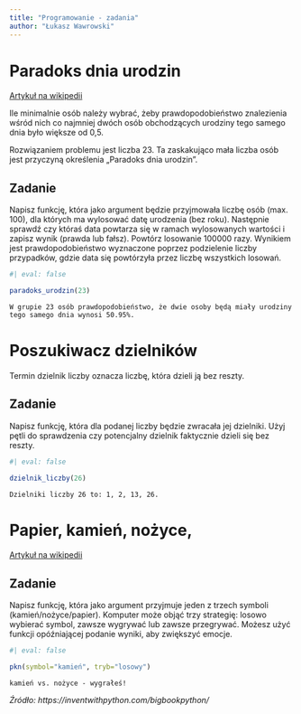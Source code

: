 ```yaml
---
title: "Programowanie - zadania"
author: "Łukasz Wawrowski"
---
```


# Paradoks dnia urodzin

[Artykuł na wikipedii](https://pl.wikipedia.org/wiki/Paradoks_dnia_urodzin)

Ile minimalnie osób należy wybrać, żeby prawdopodobieństwo znalezienia wśród nich co najmniej dwóch osób obchodzących urodziny tego samego dnia było większe od 0,5.

Rozwiązaniem problemu jest liczba 23. Ta zaskakująco mała liczba osób jest przyczyną określenia „Paradoks dnia urodzin”.

## Zadanie

Napisz funkcję, która jako argument będzie przyjmowała liczbę osób (max. 100), dla których ma wylosować datę urodzenia (bez roku). Następnie sprawdź czy któraś data powtarza się w ramach wylosowanych wartości i zapisz wynik (prawda lub fałsz). Powtórz losowanie 100000 razy. Wynikiem jest prawdopodobieństwo wyznaczone poprzez podzielenie liczby przypadków, gdzie data się powtórzyła przez liczbę wszystkich losowań. 

```r
#| eval: false

paradoks_urodzin(23)
```

`W grupie 23 osób prawdopodobieństwo, że dwie osoby będą miały urodziny tego samego dnia wynosi 50.95%.`

# Poszukiwacz dzielników

Termin dzielnik liczby oznacza liczbę, która dzieli ją bez reszty.

## Zadanie

Napisz funkcję, która dla podanej liczby będzie zwracała jej dzielniki. Użyj pętli do sprawdzenia czy potencjalny dzielnik faktycznie dzieli się bez reszty.

```r
#| eval: false

dzielnik_liczby(26)

```

`Dzielniki liczby 26 to: 1, 2, 13, 26.`

# Papier, kamień, nożyce, 

[Artykuł na wikipedii](https://pl.wikipedia.org/wiki/Papier,_kamie%C5%84,_no%C5%BCyce)

## Zadanie

Napisz funkcję, która jako argument przyjmuje jeden z trzech symboli (kamień/nożyce/papier). Komputer może objąć trzy strategię: losowo wybierać symbol, zawsze wygrywać lub zawsze przegrywać. Możesz użyć funkcji opóźniającej podanie wyniki, aby zwiększyć emocje.

```r
#| eval: false

pkn(symbol="kamień", tryb="losowy")
```

`kamień vs. nożyce - wygrałeś!`


*Źródło: https://inventwithpython.com/bigbookpython/*

